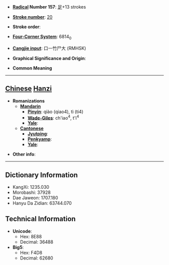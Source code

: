 * '''[[Wiktionary:Chinese radical index| Radical]] Number 157''': [[Wiktionary:Chinese radical index 足|足]]+13 strokes

* '''[[Wiktionary:Chinese total strokes index|Stroke number]]''': [[Wiktionary:Chinese total strokes index 20|20]]

* '''Stroke order''': 

* '''[[Wiktionary:Chinese four corner index|Four-Corner System]]''': 6814<sub>0</sub>

* '''[[Wiktionary:Chinese Cangjie index|Cangjie input]]''': 口一竹尸大 (RMHSK)

* '''Graphical Significance and Origin''': 

* '''Common Meaning'''

----

== [[Chinese]] [[Hanzi]] ==

* '''Romanizations'''
** '''[[Mandarin]]'''
*** '''[[Pinyin]]''': qiào (qiao4), tì (ti4)
*** '''[[Wade-Giles]]''': ch'iao<sup>4</sup>, t'i<sup>4</sup>
*** '''[[Yale]]''': 
** '''[[Cantonese]]'''
*** '''[[Jyutping]]''':
*** '''[[Penkyamp]]''': 
*** '''[[Yale]]''': 

* '''Other info''': 

----

== Dictionary Information ==

* KangXi: 1235.030
* Morobashi: 37928
* Dae Jaweon: 1707.180
* Hanyu Da Zidian: 63744.070

== Technical Information ==

* '''Unicode''':
** Hex: 8E88
** Decimal: 36488
* '''Big5''':
** Hex: F4D8
** Decimal: 62680
